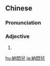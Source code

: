 {{also|纳闷儿}}
==Chinese==
{{zh-forms|type=21|s=纳闷儿}}

===Pronunciation===
{{zh-pron
|m=nàmènr
|cat=a
}}

===Adjective===
{{zh-adj}}

# {{erhua form of}}

{{zh-cat|Advanced}}

[[hu:納悶兒]]
[[ja:納悶兒]]